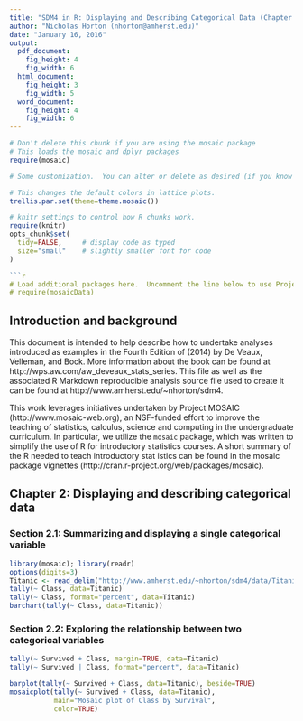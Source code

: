 ```yaml
---
title: "SDM4 in R: Displaying and Describing Categorical Data (Chapter 2)"
author: "Nicholas Horton (nhorton@amherst.edu)"
date: "January 16, 2016"
output: 
  pdf_document:
    fig_height: 4
    fig_width: 6
  html_document:
    fig_height: 3
    fig_width: 5
  word_document:
    fig_height: 4
    fig_width: 6
---
```



```r
# Don't delete this chunk if you are using the mosaic package
# This loads the mosaic and dplyr packages
require(mosaic)
```

```r
# Some customization.  You can alter or delete as desired (if you know what you are doing).

# This changes the default colors in lattice plots.
trellis.par.set(theme=theme.mosaic())  

# knitr settings to control how R chunks work.
require(knitr)
opts_chunk$set(
  tidy=FALSE,     # display code as typed
  size="small"    # slightly smaller font for code
)

```r
# Load additional packages here.  Uncomment the line below to use Project MOSAIC data sets.
# require(mosaicData)   
```

## Introduction and background 

This document is intended to help describe how to undertake analyses introduced 
as examples in the Fourth Edition of \emph{Introduction to the 
Practice of Statistics} (2014) by De Veaux, Velleman, and Bock.
More information about the book can be found at http://wps.aw.com/aw_deveaux_stats_series.  This
file as well as the associated R Markdown reproducible analysis source file used to create it can be found at http://www.amherst.edu/~nhorton/sdm4.

This work leverages initiatives undertaken by Project MOSAIC (http://www.mosaic-web.org), an NSF-funded effort to improve the teaching of statistics, calculus, science and computing in the undergraduate curriculum. In particular, we utilize the `mosaic` package, which was written to simplify the use of R for introductory statistics courses. A short summary of the R needed to teach introductory stat
istics can be found in the mosaic package vignettes (http://cran.r-project.org/web/packages/mosaic).

## Chapter 2: Displaying and describing categorical data

### Section 2.1: Summarizing and displaying a single categorical variable

```r
library(mosaic); library(readr)
options(digits=3)
Titanic <- read_delim("http://www.amherst.edu/~nhorton/sdm4/data/Titanic.txt", delim="\t")
tally(~ Class, data=Titanic)
tally(~ Class, format="percent", data=Titanic)
barchart(tally(~ Class, data=Titanic))
```

### Section 2.2: Exploring the relationship between two categorical variables

```r
tally(~ Survived + Class, margin=TRUE, data=Titanic)
tally(~ Survived | Class, format="percent", data=Titanic)
```

```r
barplot(tally(~ Survived + Class, data=Titanic), beside=TRUE)
mosaicplot(tally(~ Survived + Class, data=Titanic), 
           main="Mosaic plot of Class by Survival",
           color=TRUE)

```
